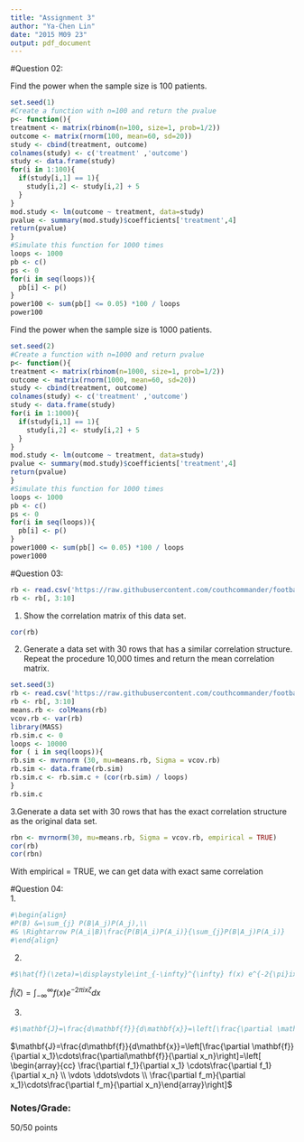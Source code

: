```yaml
---
title: "Assignment 3"
author: "Ya-Chen Lin"
date: "2015 M09 23"
output: pdf_document
---
```


#Question 02:
\textit{Write a simulation to calculate the power for the following study design.}

Find the power when the sample size is 100 patients. 
```r
set.seed(1)
#Create a function with n=100 and return the pvalue
p<- function(){
treatment <- matrix(rbinom(n=100, size=1, prob=1/2))
outcome <- matrix(rnorm(100, mean=60, sd=20))
study <- cbind(treatment, outcome)
colnames(study) <- c('treatment' ,'outcome')
study <- data.frame(study)
for(i in 1:100){
  if(study[i,1] == 1){
    study[i,2] <- study[i,2] + 5
  }
}
mod.study <- lm(outcome ~ treatment, data=study)
pvalue <- summary(mod.study)$coefficients['treatment',4]
return(pvalue)
}
#Simulate this function for 1000 times
loops <- 1000
pb <- c()
ps <- 0
for(i in seq(loops)){
  pb[i] <- p()  
}
power100 <- sum(pb[] <= 0.05) *100 / loops
power100
```
Find the power when the sample size is 1000 patients. 
```r
set.seed(2)
#Create a function with n=1000 and return pvalue
p<- function(){
treatment <- matrix(rbinom(n=1000, size=1, prob=1/2))
outcome <- matrix(rnorm(1000, mean=60, sd=20))
study <- cbind(treatment, outcome)
colnames(study) <- c('treatment' ,'outcome')
study <- data.frame(study)
for(i in 1:1000){
  if(study[i,1] == 1){
    study[i,2] <- study[i,2] + 5
  }
}
mod.study <- lm(outcome ~ treatment, data=study)
pvalue <- summary(mod.study)$coefficients['treatment',4]
return(pvalue)
}
#Simulate this function for 1000 times
loops <- 1000
pb <- c()
ps <- 0
for(i in seq(loops)){
  pb[i] <- p()  
}
power1000 <- sum(pb[] <= 0.05) *100 / loops
power1000
```
#Question 03:
\textit{Obtain a copy of the football-values lecture.} 
```r
rb <- read.csv('https://raw.githubusercontent.com/couthcommander/football-values/master/2015/proj_rb15.csv')
rb <- rb[, 3:10]
```
1. Show the correlation matrix of this data set.
```r
cor(rb)
```
2. Generate a data set with 30 rows that has a similar correlation structure. Repeat the procedure 10,000 times and return the mean correlation matrix.
```r
set.seed(3)
rb <- read.csv('https://raw.githubusercontent.com/couthcommander/football-values/master/2015/proj_rb15.csv')
rb <- rb[, 3:10]
means.rb <- colMeans(rb)
vcov.rb <- var(rb)
library(MASS)
rb.sim.c <- 0
loops <- 10000
for ( i in seq(loops)){
rb.sim <- mvrnorm (30, mu=means.rb, Sigma = vcov.rb)
rb.sim <- data.frame(rb.sim)
rb.sim.c <- rb.sim.c + (cor(rb.sim) / loops)
}
rb.sim.c
```
3.Generate a data set with 30 rows that has the exact correlation structure as the original data set. 
```r
rbn <- mvrnorm(30, mu=means.rb, Sigma = vcov.rb, empirical = TRUE)
cor(rb)
cor(rbn)
```
With empirical = TRUE, we can get data with exact same correlation  

#Question 04:  
1.  
```r
#\begin{align}
#P(B) &=\sum_{j} P(B|A_j)P(A_j),\\ 
#& \Rightarrow P(A_i|B)\frac{P(B|A_i)P(A_i)}{\sum_{j}P(B|A_j)P(A_i)}
#\end{align}

```
\begin{align}
P(B) &=\sum_{j} P(B|A_j)P(A_j),\\ 
& \Rightarrow P(A_i|B)\frac{P(B|A_i)P(A_i)}{\sum _j P(B|A_j)P(A_i)}
\end{align}

2.  
```r
#$\hat{f}(\zeta)=\displaystyle\int_{-\infty}^{\infty} f(x) e^{-2{\pi}ix{\zeta}} dx$
```
$\hat{f}(\zeta)=\displaystyle\int_{-\infty}^{\infty} f(x) e^{-2{\pi}ix{\zeta}} dx$

3.
```r
#$\mathbf{J}=\frac{d\mathbf{f}}{d\mathbf{x}}=\left[\frac{\partial \mathbf{f}}{\partial x_1}\cdots\frac{\partial\mathbf{f}}{\partial x_n}\right]=\left[ \begin{array}{cc} \frac{\partial f_1}{\partial x_1} \cdots\frac{\partial f_1}{\partial x_n} \\ \vdots \ddots\vdots \\ \frac{\partial f_m}{\partial x_1}\cdots\frac{\partial f_m}{\partial x_n}\end{array}\right]$
```
$\mathbf{J}=\frac{d\mathbf{f}}{d\mathbf{x}}=\left[\frac{\partial \mathbf{f}}{\partial x_1}\cdots\frac{\partial\mathbf{f}}{\partial x_n}\right]=\left[ \begin{array}{cc} \frac{\partial f_1}{\partial x_1} \cdots\frac{\partial f_1}{\partial x_n} \\ \vdots \ddots\vdots \\ \frac{\partial f_m}{\partial x_1}\cdots\frac{\partial f_m}{\partial x_n}\end{array}\right]$

### Notes/Grade:

50/50 points